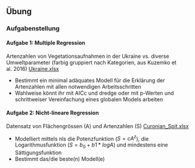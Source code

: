 
## Übung

### Aufgabenstellung



#### Aufgabe 1: Multiple Regression

Artenzahlen von Vegetationsaufnahmen in der Ukraine vs. diverse Umweltparameter (farbig gruppiert nach Kategorien, aus Kuzemko et al. 2016) [Ukraine.xlsx](15_Statistik3/data/Ukraine.xlsx)

- Bestimmt ein minimal adäquates Modell für die Erklärung der Artenzahlen mit allen notwendigen Arbeitsschritten
- Wahlweise könnt ihr mit AICc und dredge oder mit p-Werten und schrittweiser Vereinfachung eines globalen Models arbeiten


#### Aufgabe 2: Nicht-lineare Regression 

Datensatz von Flächengrössen (A) und Artenzahlen (S) [Curonian_Spit.xlsx](15_Statistik3/data/Curonian_Spit.xlsx) 

- Modelliert mittels nls die Potenzfunktion ($S = cA^z$), die Logarithmusfunktion ($S = b_0+b1*logA$) und mindestens eine Sättigungsfunktion
- Bestimmt das/die beste(n) Modell(e)